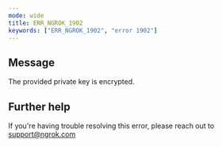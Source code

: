```yaml
---
mode: wide
title: ERR_NGROK_1902
keywords: ["ERR_NGROK_1902", "error 1902"]
---
```


## Message

The provided private key is encrypted.

## Further help

If you're having trouble resolving this error, please reach out to [support@ngrok.com](mailto:support@ngrok.com?subject=Help%20with%20ERR_NGROK_1902)
